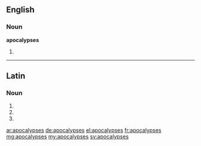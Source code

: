 ==English==

===Noun===
'''apocalypses'''

# {{plural of|apocalypse}}

----

==Latin==

===Noun===
{{la-noun-form|apocalypsēs}}

# {{inflection of|apocalypsis||nom|p|lang=la}}
# {{inflection of|apocalypsis||acc|p|lang=la}}
# {{inflection of|apocalypsis||voc|p|lang=la}}

[[ar:apocalypses]]
[[de:apocalypses]]
[[el:apocalypses]]
[[fr:apocalypses]]
[[mg:apocalypses]]
[[my:apocalypses]]
[[sv:apocalypses]]